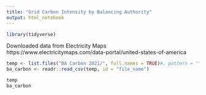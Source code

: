 ```yaml
---
title: "Grid Carbon Intensity by Balancing Authority"
output: html_notebook
---
```



```r
library(tidyverse)

```

Downloaded data from Electricity Maps
https://www.electricitymaps.com/data-portal/united-states-of-america


```r
temp <- list.files("BA Carbon 2021/", full.names = TRUE)#, pattern = "\\.csv$") 
ba_carbon <- readr::read_csv(temp, id = "file_name")

temp
ba_carbon
```

